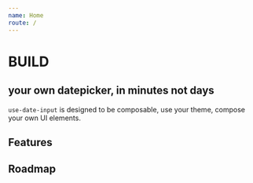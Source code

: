 ```yaml
---
name: Home
route: /
---
```


<h1>BUILD</h1><h2>your own datepicker, in minutes not days</h2>

`use-date-input` is designed to be composable, use your theme, compose your own UI elements.  

## Features

## Roadmap


